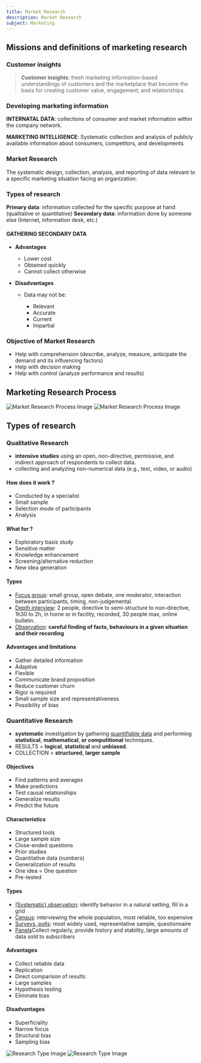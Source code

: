 ```yaml
---
title: Market Research
description: Market Research
subject: Marketing
---
```


## Missions and definitions of marketing research

### Customer insights

> **Customer insights**: fresh marketing information-based understandings of customers and the marketplace that become the basis for creating customer value, engagement, and relationships.

### Developing marketing information

**INTERNATAL DATA**: collections of consumer and market information within the company network.

**MARKETING INTELLIGENCE**: Systematic collection and analysis of publicly available information about consumers, competitors, and developments

### Market Research

The systematic design, collection, analysis, and reporting of data relevant to a specific marketing situation facing an organization.

### Types of research

**Primary data**: information collected for the specific purpose at hand (qualitative or quantitative)
**Secondary data**: information done by someone else (Internet, information desk, etc.)

#### GATHERING SECONDARY DATA

- **Advantages**

  - Lower cost
  - Obtained quickly
  - Cannot collect otherwise

- **Disadvantages**

  - Data may not be:

    - Relevant
    - Accurate
    - Current
    - Impartial

### Objective of Market Research

- Help with comprehension (describe, analyze, measure, anticipate the demand and its influencing factors)
- Help with decision making
- Help with control (analyze performance and results)

## Marketing Research Process

<img className="dark" src="/marketing/intro/market-research-dark.png" alt="Market Research Process Image"/>
<img className="light" src="/marketing/intro/market-research-light.png" alt="Market Research Process Image"/>

## Types of research

### Qualitative Research

- **intensive studies** using an
  <span className="highlight">open</span>, <span className="highlight">non-directive</span>, <span className="highlight">permissive</span>, and <br/> <span className="highlight">indirect
  approach</span> of respondents to collect data.
- collecting and analyzing non-numerical data (e.g., text, video, or
  audio)

#### How does it work ?

- Conducted by a specialist
- Small sample
- Selection mode of participants
- Analysis

#### What for ?

- Exploratory basis study
- Sensitive matter
- Knowledge enhancement
- Screening/alternative reduction
- New idea generation

#### Types

- <u>Focus group</u>: small group, open debate, one moderator, interaction between participants, timing, non-judgemental.
- <u>Depth interview</u>: 2 people, directive to semi-structure to non-directive, 1h30 to 2h, in home or in facility, recorded, 30 people max, online bulletin.
- <u>Observation</u>: **careful finding of facts, behaviours in a given situation and their recording**

#### Advantages and limitations

- Gather detailed information
- Adaptive
- Flexible
- Communicate brand proposition
- Reduce customer churn
- Rigor is required
- Small sample size and representativeness
- Possibility of bias

### Quantitative Research

- **systematic** investigation by gathering <u>quantifiable data</u> and performing **statistical**, **mathematical**, **or computitional** techniques.
- RESULTS = **logical**, **statistical** and **unbiased**.
- COLLECTION = **structured**, **larger sample**

#### Objectives

- Find patterns and averages
- Make predictions
- Test causal relationships
- Generalize results
- Predict the future

#### Characteristics

- Structured tools
- Large sample size
- Close-ended questions
- Prior studies
- Quantitative data (numbers)
- Generalization of results
- One idea = One question
- Pre-tested

#### Types

- <u>(Systematic) observation</u>: identify behavior in a natural setting, fill in a grid
- <u>Census</u>: interviewing the whole population, most reliable, too expensive
- <u>Surveys, polls</u>: most widely used, representative sample, questionnaire
- <u>Panels</u>Collect regularly, provide history and stability, large amounts of data sold to subscribers

#### Advantages

- Collect reliable data
- Replication
- Direct comparison of results
- Large samples
- Hypothesis testing
- Eliminate bias

#### Disadvantages

- Superficiality
- Narrow focus
- Structural bias
- Sampling bias

<img className="dark" src="/marketing/market-research/research-type-dark.png" alt="Research Type Image"/>
<img className="light" src="/marketing/market-research/research-type-light.png" alt="Research Type Image"/>